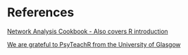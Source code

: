 # References

[Network Analysis Cookbook - Also covers R introduction](http://sachaepskamp.com/files/Cookbook.html)

[We are grateful to PsyTeachR from the University of Glasgow](https://psyteachr.github.io/)